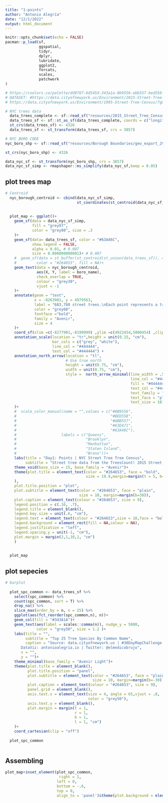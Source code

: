 ```yaml
---
title: "1-points"
author: "Antonio Alegría"
date: "12/1/2022"
output: html_document
---
```


```r
knitr::opts_chunk$set(echo = FALSE)
pacman::p_load(sf,
               ggspatial,
               tidyr,
               dplyr,
               lubridate,
               ggplot2,
               forcats,
               scales,
               patchwork
)

# https://coolors.co/palette/dd9787-6d545d-343a1a-8b9556-abb557-bed558-9fd356-63d471-63a46c-95a78d
# DATASET: #https://data.cityofnewyork.us/Environment/2015-Street-Tree-Census-Tree-Data/pi5s-9p35
# https://data.cityofnewyork.us/Environment/1995-Street-Tree-Census/7gmq-dbas

# NYC trees data
  data_trees_complete <- sf::read_sf("resources/2015_Street_Tree_Census_-_Tree_Data.csv")
  data_trees_sf <- sf::st_as_sf(data_trees_complete, coords = c("longitude","latitude"))
  st_crs(data_trees_sf) <- 4326
  data_trees_sf <- st_transform(data_trees_sf, crs = 3857)  

# NYC BORO CODE
nyc_boro_shp <- sf::read_sf("resources/Borough Boundaries/geo_export_29807758-f1bd-4e37-b856-cb4e361914a9.shp")

st_crs(nyc_boro_shp) <- 4326

data_nyc_sf <- st_transform(nyc_boro_shp, crs = 3857)
data_nyc_sf_simp <- rmapshaper::ms_simplify(data_nyc_sf,keep = 0.05)

```

## plot trees map


```r
# Centroid 
  nyc_borough_centroid <- cbind(data_nyc_sf_simp, 
                                st_coordinates(st_centroid(data_nyc_sf_simp)))
  
  
  plot_map <- ggplot()+
    geom_sf(data = data_nyc_sf_simp, 
            fill = "grey97", 
            color = "grey80", size = .3
    )+
    geom_sf(data= data_trees_sf, color = "#63A46C", 
            show.legend = FALSE,
            alpha = 0.01, # 0.007
            size = 0.000000000001)+ # 0.007
    #  geom_sf(data = st_buffer(st_centroid(st_union(data_trees_sf)), 47000),
    #         color = "#264653", fill = NA)+
    geom_text(data = nyc_borough_centroid, 
              aes(X, Y, label = boro_name),
              check_overlap = TRUE,
              colour = "grey30",
              vjust = -1
    )+
    annotate(geom = "text",
             x = -8263981, y = 4979563, 
             label = "683,788 street trees.\nEach point represents a tree.",
             color = "grey60", 
             fontface ="bold",
             family = "Avenir",
             size = 4
    )+
    coord_sf(xlim =c(-8277901,-8199999) ,ylim =c(4922454,5000454) ,clip = "off", expand = FALSE)+
    annotation_scale(location = "tr",height = unit(0.15, "cm"),
                     bar_cols = c("grey", "white"), 
                     line_col = "#444444",
                     text_col = "#444444") +
    annotation_north_arrow(location = "tl",
                           # Use true north
                           height = unit(0.75, "cm"),
                           width = unit(0.75, "cm"),
                           style =  north_arrow_minimal(line_width = .5,
                                                        line_col = "#444444",
                                                        fill = "#444444",
                                                        text_col = "#444444",
                                                        text_family = "",
                                                        text_face = "plain",
                                                        text_size = 10)
    )+
    #  scale_color_manual(name = "",values = c("#8B9556", 
    #                                          "#BED558", 
    #                                          "#ABB557",
    #                                          "#63D471",
    #                                          "#63A46C"),
    #                    labels = c("Queens", 
    #                               "Brooklyn", 
    #                               "Manhattan",
    #                               "Staten Island",
    #                               "Bronx"))+
    labs(title = "Day1: Points | NYC Street Tree Tree Census",
         subtitle = "Street tree data from the TreesCount! 2015 Street Tree Census, conducted by volunteers and \nstaff organized by NYC Parks & Recreation and partner organizations. Tree data collected \nincludes tree species, diameter and perception of health. Accompanying blockface data is \navailable indicating status of data collection and data release citywid")+
    theme_void(base_size = 15, base_family = "Avenir")+
    theme(plot.title = element_text(color = "#264653", face = "bold",
                                    size = 19.9,margin=margin(t = 5, b=10)
    ),
    plot.title.position = "plot",
    plot.subtitle = element_text(color = "#264653", face = "plain",
                                 size = 10, margin=margin(b=30)),
    plot.caption = element_text(colour = "#264653", size = 9),
    legend.position = c(.16, .7),
    legend.title = element_blank(),
    legend.key.size = unit(.6, "cm"),
    legend.text = element_text(colour = "#264653",size = 10,face = "bold"),
    legend.background = element_rect(fill = NA,colour = NA),
    legend.justification = "left",
    legend.spacing.y = unit(-1, "cm"),
    plot.margin = margin(2,1,10,1, "cm")
    )
  
  
  plot_map
```

## plot sepecies


```r

# barplot
  
  plot_spc_common <- data_trees_sf %>% 
    select(spc_common) %>% 
    count(spc_common, sort = T) %>% 
    drop_na() %>% 
    slice_max(order_by = n, n = 25) %>% 
    ggplot(aes(fct_reorder(spc_common,n), n))+
    geom_col(fill = "#343A1A")+
    geom_text(aes(label = scales::comma(n)), nudge_y = 5000, 
              color = "grey50", size = 1.2 )+
    labs(title = "",
         subtitle = "Top 25 Tree Species By Common Name",
         caption = "Source: data.cityofnewyork.us | #30DayMapChallenge
       DataViz: antonioalegria.io | Twitter: @elmedicobrujo",
       x = "",
       y = "")+
    theme_minimal(base_family = "Avenir Light")+
    theme(plot.title = element_blank(),
          plot.title.position = "panel",
          plot.subtitle = element_text(color = "#264653", face = "plain",
                                       size = 10, margin=margin(b=-30)),
          plot.caption = element_text(colour = "#264653", size = 9),
          panel.grid = element_blank(),
          axis.text.x = element_text(size = 4, angle = 65,vjust = .8,
                                     color = "grey50"),
          axis.text.y = element_blank(),
          plot.margin = margin(t = 1, 
                               r = 1, 
                               b = 1,
                               l = 1, "cm")
    )+
    coord_cartesian(clip = "off")
  
  plot_spc_common
  
```

## Assembling 

```r
plot_map+inset_element(plot_spc_common,
                        right = 1, 
                       left = 0,
                       bottom = -.6, 
                       top = 0,
                       align_to = 'panel')&theme(plot.background = element_rect(fill = "#F5F2F3"))


```

